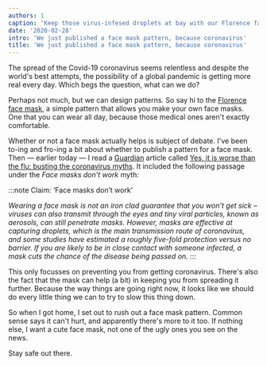 ```yaml
---
authors: 1
caption: 'Keep those virus-infesed droplets at bay with our Florence face mask'
date: '2020-02-28'
intro: 'We just published a face mask pattern, because coronavirus'
title: 'We just published a face mask pattern, because coronavirus'
---
```


The spread of the Covid-19 coronavirus seems relentless and despite the world's
best attempts, the possibility of a global pandemic is getting more real every
day. Which begs the question, what can we do?

<!-- truncate -->

Perhaps not much, but we can design patterns. So say hi to the [Florence face
mask](/designs/florence/), a simple pattern that allows you make your own face
masks. One that you can wear all day, because those medical ones aren't exactly
comfortable.

Whether or not a face mask actually helps is subject of debate. I've been
to-ing and fro-ing a bit about whether to publish a pattern for a face mask.
Then — earlier today — I read a [Guardian](https://www.theguardian.com/)
article called [Yes, it is worse than the flu: busting the coronavirus
myths](https://www.theguardian.com/world/2020/feb/28/coronavirus-truth-myths-flu-covid-19-face-masks).
It included the following passage under the _Face masks don’t work_ myth:

:::note Claim: ‘Face masks don’t work’

_Wearing a face mask is not an iron clad guarantee that you won’t get sick –
viruses can also transmit through the eyes and tiny viral particles, known as
aerosols, can still penetrate masks. However, masks are effective at
capturing droplets, which is the main transmission route of coronavirus, and
some studies have estimated a roughly five-fold protection versus no barrier.
If you are likely to be in close contact with someone infected, a mask cuts
the chance of the disease being passed on._
:::

This only focusses on preventing you from getting coronavirus. There's also
the fact that the mask can help (a bit) in keeping you from spreading it
further. Because the way things are going right now, it looks like we should
do every little thing we can to try to slow this thing down.

So when I got home, I set out to rush out a face mask pattern. Common sense
says it can't hurt, and apparently there's more to it too. If nothing else, I
want a cute face mask, not one of the ugly ones you see on the news.

Stay safe out there.

